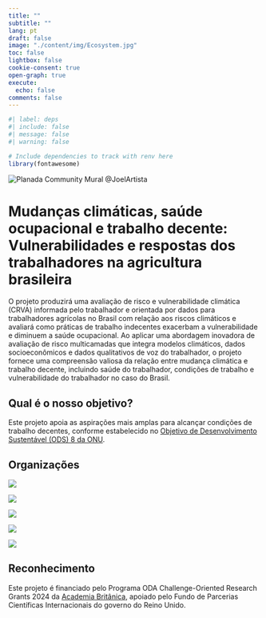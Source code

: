 ```yaml
---
title: ""
subtitle: ""
lang: pt
draft: false
image: "./content/img/Ecosystem.jpg"
toc: false
lightbox: false
cookie-consent: true
open-graph: true
execute:
  echo: false
comments: false
---
```


```r
#| label: deps
#| include: false
#| message: false
#| warning: false

# Include dependencies to track with renv here
library(fontawesome)
```

::: {.column-screen}
![](./content/img/Ecosystem.jpg "Planada Community Mural @JoelArtista")
:::

# Mudanças climáticas, saúde ocupacional e trabalho decente: Vulnerabilidades e respostas dos trabalhadores na agricultura brasileira

O projeto produzirá uma avaliação de risco e vulnerabilidade climática (CRVA) informada pelo trabalhador e orientada por dados para trabalhadores agrícolas no Brasil com relação aos riscos climáticos e avaliará como práticas de trabalho indecentes exacerbam a vulnerabilidade e diminuem a saúde ocupacional. Ao aplicar uma abordagem inovadora de avaliação de risco multicamadas que integra modelos climáticos, dados socioeconômicos e dados qualitativos de voz do trabalhador, o projeto fornece uma compreensão valiosa da relação entre mudança climática e trabalho decente, incluindo saúde do trabalhador, condições de trabalho e vulnerabilidade do trabalhador no caso do Brasil.


## Qual é o nosso objetivo?
Este projeto apoia as aspirações mais amplas para alcançar condições de trabalho decentes, conforme estabelecido no [Objetivo de Desenvolvimento Sustentável (ODS) 8 da ONU](https://sdgs.un.org/goals/goal8).


## Organizações

:::{#logo-organizations layout-ncol=5}

[![](./content/img/logo-RL.png)](https://www.nottingham.ac.uk/research/beacons-of-excellence/rights-lab/index.aspx){fig-align="center" }

[![](./content/img/logo-UFF.png){fig-align="center" }](https://www.uff.br)

[![](./content/img/logo-UFMT.png){fig-align="center" }](https://www.ufmt.br)

[![](./content/img/logo-UFMA.png){fig-align="center" }](https://portalpadrao.ufma.br)

[![](./content/img/logo-GPMAT.jpg){fig-align="center" }](/people/organisations/GPMAT.qmd)

:::


## Reconhecimento

Este projeto é financiado pelo Programa ODA Challenge-Oriented Research Grants 2024 da [Academia Britânica](https://www.thebritishacademy.ac.uk), apoiado pelo Fundo de Parcerias Científicas Internacionais do governo do Reino Unido.



